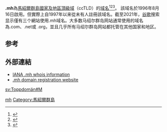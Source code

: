'''.mh'''為[[馬紹爾群島|馬紹爾群島]][[國家及地區頂級域|國家及地區頂級域]]（ccTLD）的[[域名|域名]]<ref>{{Cite book|title=常用电脑词语速查手册|last=何弘主编|first=|publisher=西安：西安出版社|year=2000|isbn=7-80594-644-2|location=|pages=201-202}}</ref><ref>{{Cite book|title=英德汉广播电视技术词典|last=（德）赫伯特·蒂尔曼（Herbert Tillmann）编；梁瑛等译|first=|publisher=北京：中国广播电视出版社|year=2002|isbn=7-5043-3793-5|location=|pages=440-442}}</ref><ref>{{Cite book|title=大学计算机基础|last=刘丕娥主编|first=|publisher=哈尔滨：哈尔滨工业大学出版社|year=2010|isbn=978-7-5603-3056-3|location=|pages=342-345}}</ref>。	該域名於1996年8月16日啟用。但實際上自1997年以来從未有人註冊該域名。截至2021年，[[谷歌|谷歌]]搜索显示僅有三个網站使用.mh域名。大多数马绍尔群岛网站通常使用的域名為.com、.net或 .org，並且几乎所有马绍尔群岛网站都托管在其他国家和地区。

== 参考 ==
{{reflist}}

== 外部連結 ==
* [http://www.iana.org/root-whois/mh.htm IANA .mh whois information]{{Wayback|url=http://www.iana.org/root-whois/mh.htm |date=20081203152847 }}
* [https://web.archive.org/web/20051210195123/http://www.nic.net.mh/ .mh domain registration website]

{{Internet-stub}}

{{CcTLD}}

[[Category:國家及地區頂級域|mh]]
[[Category:馬紹爾群島|Category:馬紹爾群島]]

[[sv:Toppdomän#M|sv:Toppdomän#M]]